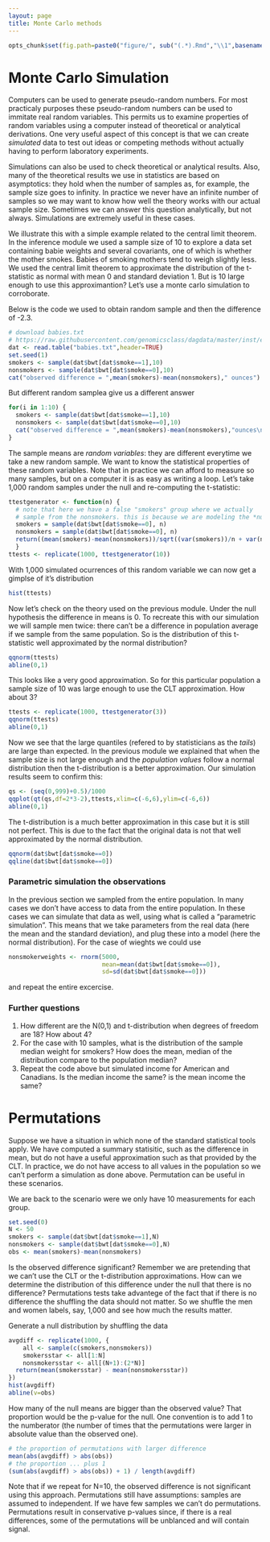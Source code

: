 ```yaml
---
layout: page
title: Monte Carlo methods
---
```


```r
opts_chunk$set(fig.path=paste0("figure/", sub("(.*).Rmd","\\1",basename(knitr:::knit_concord$get('infile'))), "-"))
```

# Monte Carlo Simulation

Computers can be used to generate pseudo-random numbers. For most practicaly purposes these pseudo-random numbers can be used to immitate real random variables. This permits us to examine properties of random variables using a computer instead of theoretical or analytical derivations. One very useful aspect of this concept is that we can create _simulated_ data to test out ideas or competing methods without actually having to perform laboratory experiments.

Simulations can also be used to check theoretical or analytical results. Also, many of the theoretical results we use in statistics are based on asymptotics: they hold when the number of samples as, for example, the sample size goes to infinity. In practice we never have an infinite number of samples so we may want to know how well the theory works with our actual sample size. Sometimes we can answer this question analytically, but not always. Simulations are extremely useful in these cases.

We illustrate this with a simple example related to the central limit theorem. In the inference module we used a sample size of 10 to explore a data set containing babie weights and several covariants, one of which is whether the mother smokes. Babies of smoking mothers tend to weigh slightly less. We used the central limit theorem to approximate the distribution of the t-statistic as normal with mean 0 and standard deviation 1. But is 10 large enough to use this approximantion? Let's use a monte carlo simulation to corroborate.

Below is the code we used to obtain random sample and then the difference of -2.3.

```r
# download babies.txt
# https://raw.githubusercontent.com/genomicsclass/dagdata/master/inst/extdata/babies.txt
dat <- read.table("babies.txt",header=TRUE)
set.seed(1)
smokers <- sample(dat$bwt[dat$smoke==1],10)
nonsmokers <- sample(dat$bwt[dat$smoke==0],10)
cat("observed difference = ",mean(smokers)-mean(nonsmokers)," ounces")
```

But different random samplea give us a different answer

```r
for(i in 1:10) {
  smokers <- sample(dat$bwt[dat$smoke==1],10)
  nonsmokers <- sample(dat$bwt[dat$smoke==0],10)
  cat("observed difference = ",mean(smokers)-mean(nonsmokers),"ounces\n")
}
```

The sample means are _random variables_: they are different everytime we take a new random sample. We want to know the statistical properties of these random variables.
Note that in practice we can afford to measure so many samples, but on a computer it is as easy as writing a loop. Let's take 1,000 random samples under the null and re-computing the t-statistic:

```r
ttestgenerator <- function(n) {
  # note that here we have a false "smokers" group where we actually
  # sample from the nonsmokers. this is because we are modeling the *null*
  smokers = sample(dat$bwt[dat$smoke==0], n)
  nonsmokers = sample(dat$bwt[dat$smoke==0], n)
  return((mean(smokers)-mean(nonsmokers))/sqrt((var(smokers))/n + var(nonsmokers)/n))
  }
ttests <- replicate(1000, ttestgenerator(10))
```

With 1,000 simulated ocurrences of this random variable we can now get a gimplse of it's distribution

```r
hist(ttests)
```

Now let's check on the theory used on the previous module. Under the null hypothesis the difference in means is 0. To recreate this with our simulation we will sample men twice: there can't be a difference in population average if we sample from the same population.
So is the distribution of this t-statistic well approximated by the normal distribution?

```r
qqnorm(ttests)
abline(0,1)
```

This looks like a very good approximation. So for this particular population a sample size of 10 was large enough to use the CLT approximation. How about 3? 

```r
ttests <- replicate(1000, ttestgenerator(3))
qqnorm(ttests)
abline(0,1)
```

Now we see that the large quantiles (refered to by statisticians as the _tails_) are large than expected. In the previous module we explained that when the sample size is not large enough and the *population values* follow a normal distribution then the t-distribution is a better approximation. Our simulation results seem to confirm this:

```r
qs <- (seq(0,999)+0.5)/1000
qqplot(qt(qs,df=2*3-2),ttests,xlim=c(-6,6),ylim=c(-6,6))
abline(0,1)
```

The t-distribution is a much better approximation in this case but it is still not perfect. This is due to the fact that the original data is not that well approximated by the normal distribution.

```r
qqnorm(dat$bwt[dat$smoke==0])
qqline(dat$bwt[dat$smoke==0])
```


### Parametric simulation the observations

In the previous section we sampled from the entire population. In many cases we don't have access to data from the entire population. In these cases we can simulate that data as well, using what is called a "parametric simulation". This means that we take parameters from the real data (here the mean and the standard deviation), and plug these into a model (here the normal distribution). For the case of wieghts we could use 

```r
nonsmokerweights <- rnorm(5000, 
                          mean=mean(dat$bwt[dat$smoke==0]), 
                          sd=sd(dat$bwt[dat$smoke==0]))
```

and repeat the entire excercise.

### Further questions

1. How different are the N(0,1) and t-distribution when degrees of freedom are 18? How about 4?
2. For the case with 10 samples, what is the distribution of the sample median weight for smokers? How does the mean, median of the distribution compare to the population median? 
3. Repeat the code above but simulated income for American and Canadians. Is the median income the same? is the mean income the same?



# Permutations

Suppose we have a situation in which none of the standard statistical tools apply. We have computed a summary statisitic, such as the difference in mean, but do not have a useful approximation such as that provided by the CLT. In practice, we do not have access to all values in the population so we can't perform a simulation as done above. Permutation can be useful in these scenarios. 

We are back to the scenario were we only have 10 measurements for each group.

```r
set.seed(0)
N <- 50
smokers <- sample(dat$bwt[dat$smoke==1],N)
nonsmokers <- sample(dat$bwt[dat$smoke==0],N)
obs <- mean(smokers)-mean(nonsmokers)
```

Is the observed difference significant? Remember we are pretending that we can't use the CLT or the t-distribution approximations. How can we determine the distribution of this difference under the null that there is no difference? Permutations tests take advantege of the fact that if there is no difference the shuffling the data should not matter. So we shuffle the men and women labels, say, 1,000 and see how much the results matter.

Generate a null distribution by shuffling the data

```r
avgdiff <- replicate(1000, {
    all <- sample(c(smokers,nonsmokers))
    smokersstar <- all[1:N]
    nonsmokersstar <- all[(N+1):(2*N)]
  return(mean(smokersstar) - mean(nonsmokersstar))
})
hist(avgdiff)
abline(v=obs)
```

How many of the null means are bigger than the observed value? That proportion would be the p-value for the null. One convention is to add 1 to the numberator (the number of times that the permutations were larger in absolute value than the observed one).

```r
# the proportion of permutations with larger difference
mean(abs(avgdiff) > abs(obs))
# the proportion ... plus 1
(sum(abs(avgdiff) > abs(obs)) + 1) / length(avgdiff)
```

Note that if we repeat for N=10, the observed difference is not significant using this approach. Permutations still have assumptions: samples are assumed to independent. If we have few samples we can't do permutations. Permutations result in conservative p-values since, if there is a real differences, some of the permutations will be unblanced and will contain signal.

